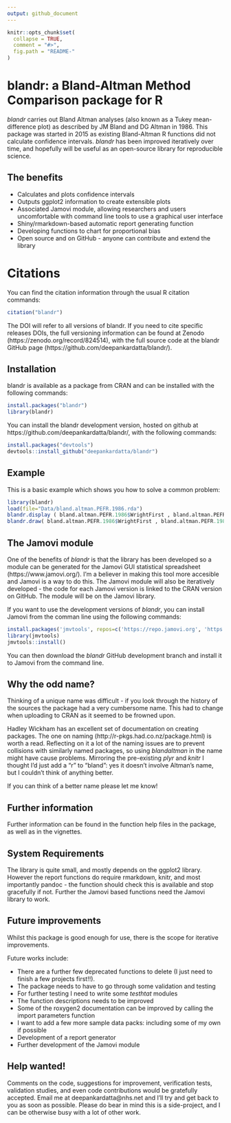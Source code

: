 ```yaml
---
output: github_document
---
```


<!-- README.md is generated from README.Rmd. Please edit that file -->

```r
knitr::opts_chunk$set(
  collapse = TRUE,
  comment = "#>",
  fig.path = "README-"
)
```

# blandr: a Bland-Altman Method Comparison package for R

*blandr* carries out Bland Altman analyses (also known as a Tukey mean-difference plot) as described by JM Bland and DG Altman in 1986. This package was started in 2015 as existing Bland-Altman R functions did not calculate confidence intervals. *blandr* has been improved iteratively over time, and hopefully will be useful as an open-source library for reproducible science.

## The benefits

* Calculates and plots confidence intervals
* Outputs ggplot2 information to create extensible plots
* Associated Jamovi module, allowing researchers and users uncomfortable with command line tools to use a graphical user interface
* Shiny/rmarkdown-based automatic report generating function
* Developing functions to chart for proportional bias
* Open source and on GitHub - anyone can contribute and extend the library

# Citations

You can find the citation information through the usual R citation commands:
```r
citation("blandr")
```

The DOI will refer to all versions of blandr. If you need to cite specific releases DOIs, the full versioning information can be found at Zenodo (https://zenodo.org/record/824514), with the full source code at the blandr GitHub page (https://github.com/deepankardatta/blandr/).

## Installation

blandr is available as a package from CRAN and can be installed with the following commands:

```r
install.packages("blandr")
library(blandr)
```

You can install the blandr development version, hosted on github at https://github.com/deepankardatta/blandr/, with the following commands:

```r
install.packages("devtools")
devtools::install_github("deepankardatta/blandr")
```

## Example

This is a basic example which shows you how to solve a common problem:

```r
library(blandr)
load(file="Data/bland.altman.PEFR.1986.rda")
blandr.display ( bland.altman.PEFR.1986$WrightFirst , bland.altman.PEFR.1986$MiniWrightFirst , sig.level=0.95 )
blandr.draw( bland.altman.PEFR.1986$WrightFirst , bland.altman.PEFR.1986$MiniWrightFirst )
```

## The Jamovi module

One of the benefits of *blandr* is that the library has been developed so a module can be generated for the Jamovi GUI statistical spreadsheet (https://www.jamovi.org/). I'm a believer in making this tool more accesible and Jamovi is a way to do this. The Jamovi module will also be iteratively developed - the code for each Jamovi version is linked to the CRAN version on GitHub. The module will be on the Jamovi library.

If you want to use the development versions of *blandr*, you can install Jamovi from the comman line using the following commands:

```r
install.packages('jmvtools', repos=c('https://repo.jamovi.org', 'https://cran.r-project.org'))
library(jmvtools)
jmvtools::install()
```

You can then download the *blandr* GitHub development branch and install it to Jamovi from the command line.

## Why the odd name?

Thinking of a unique name was difficult - if you look through the history of the sources the package had a very 	cumbersome name. This had to change when uploading to CRAN as it seemed to be frowned upon.

Hadley Wickham has an excellent set of documentation on creating packages. The one on naming (http://r-pkgs.had.co.nz/package.html) is worth a read. Reflecting on it a lot of the naming issues are to prevent collisions with similarly named packages, so using *blandaltman* in the name might have cause problems. Mirroring the pre-existing *plyr* and *knitr* I thought I'd just add a "r" to "bland": yes it doesn't involve Altman's name, but I couldn't think of anything better.

If you can think of a better name please let me know!

## Further information

Further information can be found in the function help files in the package, as well as in the vignettes.

## System Requirements
The library is quite small, and mostly depends on the ggplot2 library. However the report functions do require rmarkdown, knitr, and most importantly pandoc - the function should check this is available and stop gracefully if not. Further the Jamovi based functions need the Jamovi library to work.

## Future improvements

Whilst this package is good enough for use, there is the scope for iterative improvements.

Future works include:

* There are a further few deprecated functions to delete (I just need to finish a few projects first!!).
* The package needs to have to go through some validation and testing
* For further testing I need to write some *testhtat* modules
* The function descriptions needs to be improved
* Some of the roxygen2 documentation can be improved by calling the import parameters function
* I want to add a few more sample data packs: including some of my own if possible
* Development of a report generator
* Further development of the Jamovi module

## Help wanted!

Comments on the code, suggestions for improvement, verification tests, validation studies, and even code contributions would be gratefully accepted. Email me at deepankardatta@nhs.net and I'll try and get back to you as soon as possible. Please do bear in mind this is a side-project, and I can be otherwise busy with a lot of other work.
